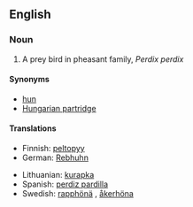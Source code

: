 ==English==
{{wikipedia}}

===Noun===
{{en-noun|sg=[[grey]] [[partridge]]}}

# A prey bird in pheasant family, ''Perdix perdix''

====Synonyms====
*[[hun]]
*[[Hungarian partridge]]

====Translations====
{{top}}
*Finnish: [[peltopyy]]
*German: [[Rebhuhn]] {{n}}
{{mid}}
*Lithuanian: [[kurapka]]
*Spanish: [[perdiz pardilla]] {{f}}
*Swedish: [[rapphönä]] {{c}}, [[åkerhöna]] {{c}}
{{bottom}}